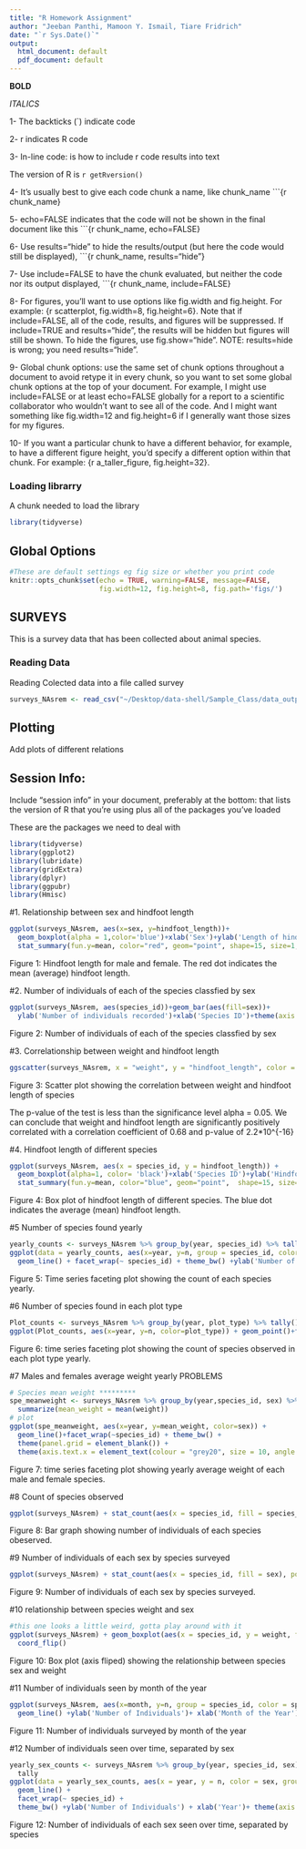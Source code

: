 ```yaml
---
title: "R Homework Assignment"
author: "Jeeban Panthi, Mamoon Y. Ismail, Tiare Fridrich"
date: "`r Sys.Date()`"
output:
  html_document: default
  pdf_document: default
---
```


**BOLD**

_ITALICS_

1- The backticks (`) indicate code

2- r indicates R code


3- In-line code: is how to include r code results into text

The version of R is `r getRversion()`

4- It’s usually best to give each code chunk a name, like chunk_name ```{r chunk_name}

5- echo=FALSE indicates that the code will not be shown in the final document like this ```{r chunk_name, echo=FALSE}

6- Use results="hide" to hide the results/output (but here the code would still be displayed), ```{r chunk_name, results="hide"}

7- Use include=FALSE to have the chunk evaluated, but neither the code nor its output displayed, ```{r chunk_name, include=FALSE}

8- For figures, you’ll want to use options like fig.width and fig.height. For example: {r scatterplot, fig.width=8, fig.height=6}. Note that if include=FALSE, all of the code, results, and figures will be suppressed. If include=TRUE and results="hide", the results will be hidden but figures will still be shown. To hide the figures, use fig.show="hide". NOTE: results=hide is wrong; you need results="hide".

9- Global chunk options: use the same set of chunk options throughout a document to avoid retype it in every chunk, so you want to set some global chunk options at the top of your document. For example, I might use include=FALSE or at least echo=FALSE globally for a report to a scientific collaborator who wouldn’t want to see all of the code. And I might want something like fig.width=12 and fig.height=6 if I generally want those sizes for my figures.

10- If you want a particular chunk to have a different behavior, for example, to have a different figure height, you’d specify a different option within that chunk. For example: {r a_taller_figure, fig.height=32}.


### Loading librarry

A chunk needed to load the library

```r
library(tidyverse)
```

## Global Options


```r
#These are default settings eg fig size or whether you print code
knitr::opts_chunk$set(echo = TRUE, warning=FALSE, message=FALSE,
                      fig.width=12, fig.height=8, fig.path='figs/')
```

## SURVEYS

This is a survey data that has been collected about animal species.



### Reading Data



Reading Colected data into a file called survey



```r
surveys_NAsrem <- read_csv("~/Desktop/data-shell/Sample_Class/data_output/surveys_NAsrem.csv")

```


## Plotting

Add plots of different relations



## Session Info:

Include “session info” in your document, preferably at the bottom: that lists the version of R that you’re using plus all of the packages you’ve loaded

These are the packages we need to deal with

```r
library(tidyverse)
library(ggplot2)
library(lubridate)
library(gridExtra)
library(dplyr)
library(ggpubr)
library(Hmisc)
```

#1. Relationship between sex and hindfoot length
```r
ggplot(surveys_NAsrem, aes(x=sex, y=hindfoot_length))+
  geom_boxplot(alpha = 1,color='blue')+xlab('Sex')+ylab('Length of hindfoot (inch)')+
  stat_summary(fun.y=mean, color="red", geom="point", shape=15, size=1,show_guide = T, show.legend = T) + theme_bw()
```
Figure 1: Hindfoot length for male and female. The red dot indicates the mean (average) hindfoot length. 

#2. Number of individuals of each of the species classfied by sex
```r
ggplot(surveys_NAsrem, aes(species_id))+geom_bar(aes(fill=sex))+
  ylab('Number of individuals recorded')+xlab('Species ID')+theme(axis.text.x = element_text(angle = 90)) 
```
Figure 2: Number of individuals of each of the species classfied by sex

#3. Correlationship between weight and hindfoot length
```r
ggscatter(surveys_NAsrem, x = "weight", y = "hindfoot_length", color = "black", shape = 21, size = 2, add = "reg.line", conf.int = TRUE, cor.coef = TRUE, cor.method = "pearson",  xlab = "Hindfoot Length (inch)", ylab = "Weight (gram)")
```
Figure 3: Scatter plot showing the correlation between weight and hindfoot length of species

The p-value of the test is less than the significance level alpha = 0.05. We can conclude that weight and hindfoot length are significantly positively correlated with a correlation coefficient of 0.68 and p-value of 2.2*10^{-16}

#4.	Hindfoot length of different species
```r
ggplot(surveys_NAsrem, aes(x = species_id, y = hindfoot_length)) +
  geom_boxplot(alpha=1, color= 'black')+xlab('Species ID')+ylab('Hindfoot length (inch)')+
  stat_summary(fun.y=mean, color="blue", geom="point",  shape=15, size=1,show_guide = T,show.legend = T)+ theme(axis.text.x = element_text(angle = 90))
```
Figure 4: Box plot of hindfoot length of different species. The blue dot indicates the average (mean) hindfoot length.

#5 Number of species found yearly
```r
yearly_counts <- surveys_NAsrem %>% group_by(year, species_id) %>% tally()
ggplot(data = yearly_counts, aes(x=year, y=n, group = species_id, color = species_id)) + 
  geom_line() + facet_wrap(~ species_id) + theme_bw() +ylab('Number of Individuals') + xlab('Year')
```
Figure 5: Time series faceting plot showing the count of each species yearly.

#6 Number of species found in each plot type
```r
Plot_counts <- surveys_NAsrem %>% group_by(year, plot_type) %>% tally()
ggplot(Plot_counts, aes(x=year, y=n, color=plot_type)) + geom_point()+facet_wrap(~plot_type)
```
Figure 6: time series faceting plot showing the count of species observed in each plot type yearly.

#7 Males and females average weight yearly PROBLEMS
```r
# Species mean weight *********
spe_meanweight <- surveys_NAsrem %>% group_by(year,species_id, sex) %>%
  summarize(mean_weight = mean(weight))
# plot
ggplot(spe_meanweight, aes(x=year, y=mean_weight, color=sex)) +
  geom_line()+facet_wrap(~species_id) + theme_bw() +
  theme(panel.grid = element_blank()) +
  theme(axis.text.x = element_text(colour = "grey20", size = 10, angle = 90, hjust = 0.5, vjust = 0.5))
```
Figure 7: time series faceting plot showing yearly average weight of each male and female species.

#8 Count of species observed
```r
ggplot(surveys_NAsrem) + stat_count(aes(x = species_id, fill = species_id))
```
Figure 8: Bar graph showing number of individuals of each species obeserved. 

#9 Number of individuals of each sex by species surveyed
````r
ggplot(surveys_NAsrem) + stat_count(aes(x = species_id, fill = sex), position = "dodge")
````
Figure 9: Number of individuals of each sex by species surveyed. 

#10 relationship between species weight and sex
```r
#this one looks a little weird, gotta play around with it 
ggplot(surveys_NAsrem) + geom_boxplot(aes(x = species_id, y = weight, fill = sex)) +
  coord_flip()
```
Figure 10: Box plot (axis fliped) showing the relationship between species sex and weight

#11 Number of individuals seen by month of the year
````r
ggplot(surveys_NAsrem, aes(x=month, y=n, group = species_id, color = species_id, group = species_id)) + 
  geom_line() +ylab('Number of Individuals')+ xlab('Month of the Year')
````
Figure 11: Number of individuals surveyed by month of the year

#12 Number of individuals seen over time, separated by sex 
````r
yearly_sex_counts <- surveys_NAsrem %>% group_by(year, species_id, sex) %>%
  tally
ggplot(data = yearly_sex_counts, aes(x = year, y = n, color = sex, group = sex)) +
  geom_line() +
  facet_wrap(~ species_id) +
  theme_bw() +ylab('Number of Individuals') + xlab('Year')+ theme(axis.text.x = element_text(angle = 90))
````
Figure 12: Number of individuals of each sex seen over time, separated by species 